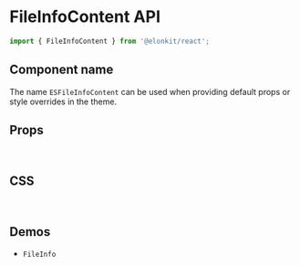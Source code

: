 
<Meta title="Components API/FileInfoContent" />

# FileInfoContent API

```js
import { FileInfoContent } from '@elonkit/react';
```

## Component name

The name `ESFileInfoContent` can be used when providing default props or style overrides in the theme.

## Props

<TableInterface variant="props" name="FileInfoContentProps" />

<br />

## CSS

<TableInterface variant="css" name="FileInfoContentClasses" />

<br />

## Demos

<ul>
  <li>
    <LinkTo kind="components-FileInfo" story="demo">
      <code>FileInfo</code>
    </LinkTo>
  </li>
</ul>
